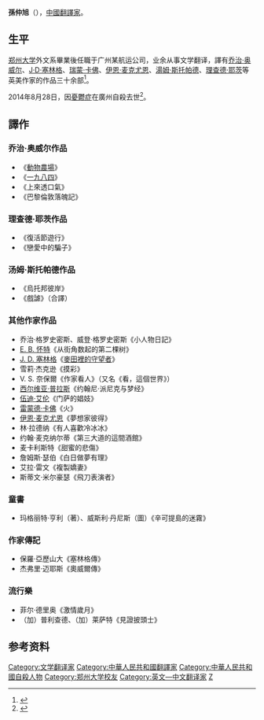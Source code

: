 '''孫仲旭'''（{{bd|1973年||2014年|8月28日|catIdx=S孫}}），[[中國|中國]][[翻译家|翻譯家]]。

==生平==
[[郑州大学|郑州大学]]外文系畢業後任職于广州某航运公司，业余从事文学翻译，譯有[[乔治·奥威尔|乔治·奥威尔]]、[[J·D·塞林格|J·D·塞林格]]、[[瑞蒙·卡佛|瑞蒙·卡佛]]、[[伊恩·麦克尤恩|伊恩·麦克尤恩]]、[[湯姆·斯托帕德|湯姆·斯托帕德]]、[[理查德·耶茨|理查德·耶茨]]等英美作家的作品三十余部<ref>{{Cite web|url=http://culture.ifeng.com/a/20140901/41811397_0.shtml|title=41岁“麦田守望者”孙仲旭辞世 曾译奥威尔落泪|accessdate=2018-11-13|author=|date=|work=凤凰网|publisher=|archive-date=2018-11-13|archive-url=https://web.archive.org/web/20181113125406/http://culture.ifeng.com/a/20140901/41811397_0.shtml|dead-url=no}}</ref>。

2014年8月28日，因[[憂鬱症|憂鬱症]]在廣州自殺去世<ref name="death">{{cite news|url=http://www.appledaily.com.tw/realtimenews/article/international/20140830/460908/|title=曾譯《麥田捕手》　翻譯家孫仲旭抑鬱自殺|publisher=蘋果日報|date=2014-08-30|accessdate=2014-08-31|archive-date=2014-09-03|archive-url=https://web.archive.org/web/20140903100135/http://www.appledaily.com.tw/realtimenews/article/international/20140830/460908/|dead-url=no}}</ref>。

==譯作==
===乔治·奥威尔作品===
*《[[動物農場|動物農場]]》
*《[[一九八四|一九八四]]》
*《上來透口氣》
*《巴黎倫敦落魄記》
===理查德·耶茨作品===
*《復活節遊行》
*《戀愛中的騙子》
===汤姆·斯托帕德作品===
*《烏托邦彼岸》
*《戲謔》（合譯）
===其他作家作品===
*乔治·格罗史密斯、威登·格罗史密斯《小人物日記》
*[[埃爾文·布魯克斯·懷特|E. B. 怀特]]《从街角数起的第二棵树》
*[[杰罗姆·大卫·塞林格|J. D. 塞林格]]《[[麥田裡的守望者|麥田裡的守望者]]》
*雪莉·杰克逊《摸彩》
*V. S. 奈保爾《作家看人》（又名《看，這個世界》）
*[[希薇亞·普拉斯|西尔维亚·普拉斯]]《约翰尼·派尼克与梦经》
*[[伍迪·艾伦|伍迪·艾伦]]《门萨的娼妓》
*[[雷蒙德·卡佛|雷蒙德·卡佛]]《火》
*[[伊恩·麦克尤恩|伊恩·麦克尤恩]]《夢想家彼得》
*林·拉德纳《有人喜歡冷冰冰》
*约翰·麦克纳尔蒂《第三大道的這間酒館》
*麦卡利斯特《甜蜜的悲傷》
*詹姆斯·瑟伯《白日做夢有理》
*艾拉·雷文《複製嬌妻》
*斯蒂文·米尔豪瑟《飛刀表演者》

===童書===
*玛格丽特·亨利（著）、威斯利·丹尼斯（圖）《辛可提島的迷霧》
===作家傳記===
*保羅·亞歷山大《塞林格傳》
*杰弗里·迈耶斯《奧威爾傳》
===流行樂===
*菲尔·德里奥《激情歲月》
*（加）普利查德、（加）莱萨特《見證披頭士》

== 参考资料 ==
{{reflist}}

{{Normdaten}}
{{DEFAULTSORT:Sun Zhongxu}}
[[Category:文学翻译家|Category:文学翻译家]]
[[Category:中華人民共和國翻譯家|Category:中華人民共和國翻譯家]]
[[Category:中華人民共和國自殺人物|Category:中華人民共和國自殺人物]]
[[Category:郑州大学校友|Category:郑州大学校友]]
[[Category:英文—中文翻译家|Category:英文—中文翻译家]]
[[Category:孫姓|Z]]